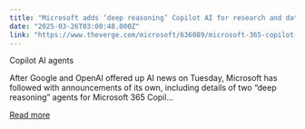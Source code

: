 ```yaml
---
title: "Microsoft adds ‘deep reasoning’ Copilot AI for research and data analysis"
date: "2025-03-26T03:00:48.000Z"
link: "https://www.theverge.com/microsoft/636089/microsoft-365-copilot-reasoning-ai-agents"
---
```


Copilot AI agents

After Google and OpenAI offered up AI news on Tuesday, Microsoft has followed with announcements of its own, including details of two “deep reasoning” agents for Microsoft 365 Copil...

[Read more](https://www.theverge.com/microsoft/636089/microsoft-365-copilot-reasoning-ai-agents)
